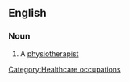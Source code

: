==English==

===Noun===
{{en-noun|sg=[[physical]] [[therapist]]}}

# A [[physiotherapist]]

[[Category:Healthcare occupations]]